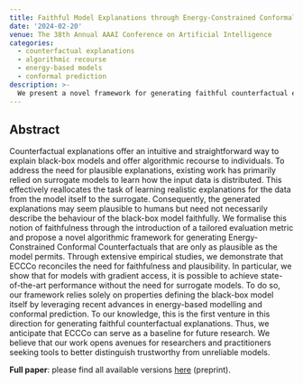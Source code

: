 ```yaml
---
title: Faithful Model Explanations through Energy-Constrained Conformal Counterfactuals
date: '2024-02-20'
venue: The 38th Annual AAAI Conference on Artificial Intelligence
categories:
  - counterfactual explanations
  - algorithmic recourse
  - energy-based models
  - conformal prediction
description: >-
  We present a novel framework for generating faithful counterfactual explanations that solely on properties defining the black-box model itself by leveraging recent advances in energy-based modelling and conformal prediction.
---
```


## Abstract

Counterfactual explanations offer an intuitive and straightforward way to explain black-box models and offer algorithmic recourse to individuals. To address the need for plausible explanations, existing work has primarily relied on surrogate models to learn how the input data is distributed. This effectively reallocates the task of learning realistic explanations for the data from the model itself to the surrogate. Consequently, the generated explanations may seem plausible to humans but need not necessarily describe the behaviour of the black-box model faithfully. We formalise this notion of faithfulness through the introduction of a tailored evaluation metric and propose a novel algorithmic framework for generating Energy-Constrained Conformal Counterfactuals that are only as plausible as the model permits. Through extensive empirical studies, we demonstrate that ECCCo reconciles the need for faithfulness and plausibility. In particular, we show that for models with gradient access, it is possible to achieve state-of-the-art performance without the need for surrogate models. To do so, our framework relies solely on properties defining the black-box model itself by leveraging recent advances in energy-based modelling and conformal prediction. To our knowledge, this is the first venture in this direction for generating faithful counterfactual explanations. Thus, we anticipate that ECCCo can serve as a baseline for future research. We believe that our work opens avenues for researchers and practitioners seeking tools to better distinguish trustworthy from unreliable models.

**Full paper**: please find all available versions [here](https://arxiv.org/abs/2312.10648) (preprint).